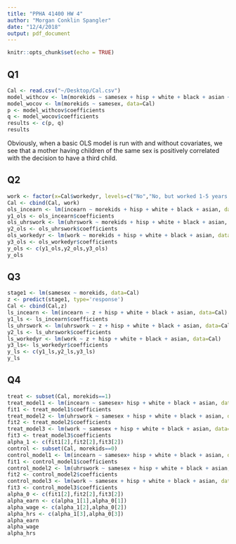 ```yaml
---
title: "PPHA 41400 HW 4"
author: "Morgan Conklin Spangler"
date: "12/4/2018"
output: pdf_document
---
```


```r
knitr::opts_chunk$set(echo = TRUE)
```

## Q1
```r
Cal <- read.csv("~/Desktop/Cal.csv")
model_withcov <- lm(morekids ~ samesex + hisp + white + black + asian + other, data=Cal)
model_wocov <- lm(morekids ~ samesex, data=Cal)
p <- model_withcov$coefficients
q <- model_wocov$coefficients
results <- c(p, q)
results
```

Obviously, when a basic OLS model is run with and without covariates, we see that a mother having children of the same sex is positively correlated with the decision to have a third child.

## Q2
```r
work <- factor(x=Cal$workedyr, levels=c("No","No, but worked 1-5 years ago (ACS only)", "Yes"), labels = c("N", "N", "Y"))
Cal <- cbind(Cal, work)
ols_incearn <- lm(incearn ~ morekids + hisp + white + black + asian, data=Cal)
y1_ols <- ols_incearn$coefficients
ols_uhrswork <- lm(uhrswork ~ morekids + hisp + white + black + asian, data=Cal)
y2_ols <- ols_uhrswork$coefficients
ols_workedyr <- lm(work ~ morekids + hisp + white + black + asian, data=Cal)
y3_ols <- ols_workedyr$coefficients
y_ols <- c(y1_ols,y2_ols,y3_ols)
y_ols
```

## Q3
```r
stage1 <- lm(samesex ~ morekids, data=Cal)
z <- predict(stage1, type='response')
Cal <- cbind(Cal,z)
ls_incearn <- lm(incearn ~ z + hisp + white + black + asian, data=Cal)
y1_ls <- ls_incearn$coefficients
ls_uhrswork <- lm(uhrswork ~ z + hisp + white + black + asian, data=Cal)
y2_ls <- ls_uhrswork$coefficients
ls_workedyr <- lm(work ~ z + hisp + white + black + asian, data=Cal)
y3_ls<- ls_workedyr$coefficients
y_ls <- c(y1_ls,y2_ls,y3_ls)
y_ls
```

## Q4
```r
treat <- subset(Cal, morekids==1)
treat_model1 <- lm(incearn ~ samesex+ hisp + white + black + asian, data=treat)
fit1 <- treat_model1$coefficients
treat_model2 <- lm(uhrswork ~ samesex + hisp + white + black + asian, data=treat)
fit2 <- treat_model2$coefficients
treat_model3 <- lm(work ~ samesex + hisp + white + black + asian, data=treat)
fit3 <- treat_model3$coefficients
alpha_1 <- c(fit1[2],fit2[2],fit3[2])
control <- subset(Cal, morekids==0)
control_model1 <- lm(incearn ~ samesex+ hisp + white + black + asian, data=control)
fit1 <- control_model1$coefficients
control_model2 <- lm(uhrswork ~ samesex + hisp + white + black + asian, data=control)
fit2 <- control_model2$coefficients
control_model3 <- lm(work ~ samesex + hisp + white + black + asian, data=control)
fit3 <- control_model3$coefficients
alpha_0 <- c(fit1[2],fit2[2],fit3[2])
alpha_earn <- c(alpha_1[1],alpha_0[1])
alpha_wage <- c(alpha_1[2],alpha_0[2])
alpha_hrs <- c(alpha_1[3],alpha_0[3])
alpha_earn
alpha_wage
alpha_hrs
```